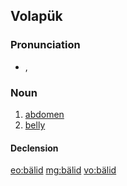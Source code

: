 ==Volapük==

===Pronunciation===
* {{IPA|[bɛˈlid]|lang=vo}}, {{X-SAMPA|[bE"lid]}}

===Noun===
{{vo-noun}}

# [[abdomen]]
# [[belly]]

====Declension====
{{vo-decl-noun}}

[[eo:bälid]]
[[mg:bälid]]
[[vo:bälid]]